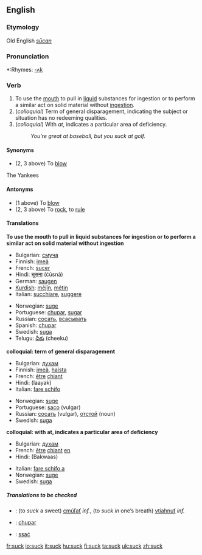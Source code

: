 ==English==

===Etymology===
Old English ''[[sūcan]]''

===Pronunciation===
*:Rhymes: [[Rhymes:English:-ʌk|-ʌk]]

===Verb===
{{en-verb}}

# To use the [[mouth]] to pull in [[liquid]] substances for ingestion or to perform a similar act on solid material without [[ingestion]].
# (''colloquial'') Term of general disparagement, indicating the subject or situation has no redeeming qualities.
# (''colloquial'') With ''at'', indicates a particular area of deficiency.
#: ''You're great at baseball, but you suck at golf.''

====Synonyms====
*(2, 3 above) To [[blow]]
The Yankees

====Antonyms====
*(1 above) To [[blow]]
*(2, 3 above) To [[rock]], to [[rule]]

====Translations====
'''To use the mouth to pull in liquid substances for ingestion or to perform a similar act on solid material without ingestion'''
{{top}}
*Bulgarian: [[смуча]]
*Finnish: [[imeä]]
*French:  [[sucer]]
*Hindi: [[चूसना]] (ćūsnā)
*German: [[saugen]]
*[[Kurdish]]: [[mêjîn]], [[mêtin]]
*Italian: [[succhiare]], [[suggere]]
{{mid}}
*Norwegian: [[suge]]
*Portuguese: [[chupar]], [[sugar]]
*Russian: [[сосать]], [[всасывать]]
*Spanish: [[chupar]]
*Swedish: [[suga]]
*Telugu: [[చీకు]] (cheeku)
{{bottom}}

'''colloquial: term of general disparagement'''
{{top}}
*Bulgarian: [[духам]]
*Finnish: [[imeä]], [[haista]]
*French:  [[être]] [[chiant]]
*Hindi: (laayak)
*Italian: [[fare schifo]]
{{mid}}
*Norwegian: [[suge]]
*Portuguese: [[saco]] (vulgar)
*Russian: [[сосать]] (vulgar), [[отстой]] (noun)
*Swedish: [[suga]]
{{bottom}}

'''colloquial: with at, indicates a particular area of deficiency'''
{{top}}
*Bulgarian: [[духам]]
*French:  [[être]] [[chiant]] [[en]]
*Hindi: (Bakwaas)
{{mid}}
*Italian: [[fare schifo a]]
*Norwegian: [[suge]]
*Swedish: [[suga]]
{{bottom}}

=====Translations to be checked=====
{{checktrans}}
*{{ttbc|Slovak}}: (to ''suck'' a sweet) [[cmúľať]] ''inf.'', (to ''suck in'' one’s breath) [[vtiahnuť]] ''inf.''
*{{ttbc|Spanish}}:  [[chupar]]
*{{ttbc|Polish}}: [[ssać]]

[[fr:suck]]
[[io:suck]]
[[it:suck]]
[[hu:suck]]
[[fi:suck]]
[[ta:suck]]
[[uk:suck]]
[[zh:suck]]